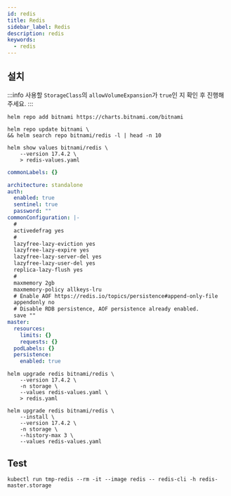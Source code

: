 ```yaml
---
id: redis
title: Redis
sidebar_label: Redis
description: redis
keywords:
  - redis
---
```


## 설치

:::info
사용할 `StorageClass`의 `allowVolumeExpansion`가 `true`인 지 확인 후 진행해주세요.
:::

```shell
helm repo add bitnami https://charts.bitnami.com/bitnami
```

```shell
helm repo update bitnami \
&& helm search repo bitnami/redis -l | head -n 10
```

```shell
helm show values bitnami/redis \
    --version 17.4.2 \
    > redis-values.yaml
```

```yaml title="redis-value.yaml"
commonLabels: {}

architecture: standalone
auth:
  enabled: true
  sentinel: true
  password: ""
commonConfiguration: |-
  #
  activedefrag yes
  #
  lazyfree-lazy-eviction yes
  lazyfree-lazy-expire yes
  lazyfree-lazy-server-del yes
  lazyfree-lazy-user-del yes
  replica-lazy-flush yes
  #
  maxmemory 2gb
  maxmemory-policy allkeys-lru
  # Enable AOF https://redis.io/topics/persistence#append-only-file
  appendonly no
  # Disable RDB persistence, AOF persistence already enabled.
  save ""
master:
  resources:
    limits: {}
    requests: {}
  podLabels: {}
  persistence:
    enabled: true
```

```shell
helm upgrade redis bitnami/redis \
    --version 17.4.2 \
    -n storage \
    --values redis-values.yaml \
    > redis.yaml
```

```shell
helm upgrade redis bitnami/redis \
    --install \
    --version 17.4.2 \
    -n storage \
    --history-max 3 \
    --values redis-values.yaml
```

## Test

```shell
kubectl run tmp-redis --rm -it --image redis -- redis-cli -h redis-master.storage
```
